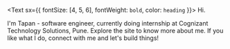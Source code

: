 <Text sx={{ fontSize: [4, 5, 6], fontWeight: `bold`, color: `heading` }}>
  Hi.
</Text>

I'm Tapan - software engineer, currently doing internship at Cognizant Technology Solutions, Pune. Explore the site to know more about me. If you like what I do, connect with me and let's build things!
